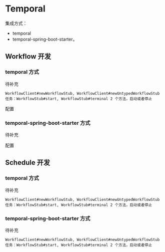 # Temporal

集成方式：

* temporal
* temporal-spring-boot-starter。

## Workflow 开发

### temporal 方式

待补充

```
WorkflowClient#newWorkflowStub, WorkflowClient#newUntypedWorkflowStub
任务：WorkflowStub#start, WorkflowStub#terminal 2 个方法，启动或者停止
```

配置

### temporal-spring-boot-starter 方式

待补充



配置

## Schedule 开发

### temporal 方式

待补充

```
WorkflowClient#newWorkflowStub, WorkflowClient#newUntypedWorkflowStub
任务：WorkflowStub#start, WorkflowStub#terminal 2 个方法，启动或者停止
```



### temporal-spring-boot-starter 方式

待补充

```
WorkflowClient#newWorkflowStub, WorkflowClient#newUntypedWorkflowStub
任务：WorkflowStub#start, WorkflowStub#terminal 2 个方法，启动或者停止
```

